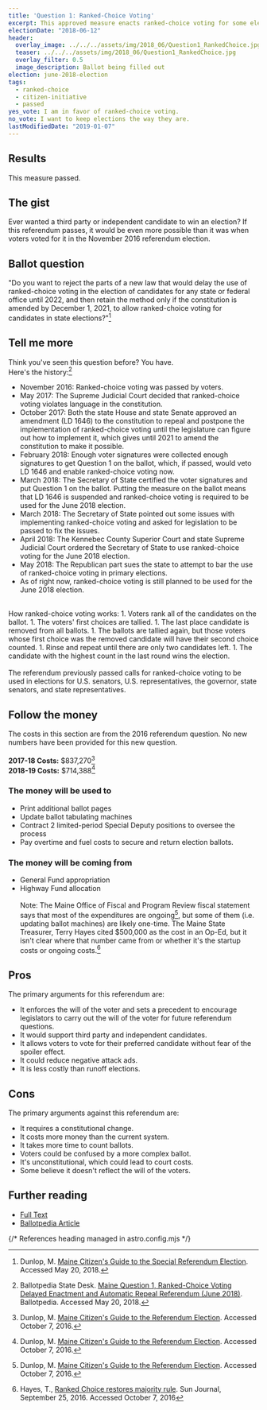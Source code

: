 ```yaml
---
title: 'Question 1: Ranked-Choice Voting'
excerpt: This approved measure enacts ranked-choice voting for some elections.
electionDate: "2018-06-12"
header:
  overlay_image: ../../../assets/img/2018_06/Question1_RankedChoice.jpg
  teaser: ../../../assets/img/2018_06/Question1_RankedChoice.jpg
  overlay_filter: 0.5
  image_description: Ballot being filled out
election: june-2018-election
tags:
  - ranked-choice
  - citizen-initiative
  - passed
yes_vote: I am in favor of ranked-choice voting.
no_vote: I want to keep elections the way they are.
lastModifiedDate: "2019-01-07"
---
```


## Results

This measure passed.

## The gist

Ever wanted a third party or independent candidate to win an election? If this referendum passes, it would be even more possible than it was when voters voted for it in the November 2016 referendum election.

## Ballot question

"Do you want to reject the parts of a new law that would delay the use of ranked-choice voting in the election of candidates for any state or federal office until 2022, and then retain the method only if the constitution is amended by December 1, 2021, to allow ranked-choice voting for candidates in state elections?"[^2]

<YesNoTable yesContent={frontmatter.yes_vote} noContent={frontmatter.no_vote} />

## Tell me more

Think you've seen this question before? You have.
<br />
Here's the history:[^1]

- November 2016: Ranked-choice voting was passed by voters.
- May 2017: The Supreme Judicial Court decided that ranked-choice voting violates language in the constitution.
- October 2017: Both the state House and state Senate approved an amendment (LD 1646) to the constitution to repeal and postpone the implementation of ranked-choice voting until the legislature can figure out how to implement it, which gives until 2021 to amend the constitution to make it possible.
- February 2018: Enough voter signatures were collected enough signatures to get Question 1 on the ballot, which, if passed, would veto LD 1646 and enable ranked-choice voting now.
- March 2018: The Secretary of State certified the voter signatures and put Question 1 on the ballot. Putting the measure on the ballot means that LD 1646 is suspended and ranked-choice voting is required to be used for the June 2018 election.
- March 2018: The Secretary of State pointed out some issues with implementing ranked-choice voting and asked for legislation to be passed to fix the issues.
- April 2018: The Kennebec County Superior Court and state Supreme Judicial Court ordered the Secretary of State to use ranked-choice voting for the June 2018 election.
- May 2018: The Republican part sues the state to attempt to bar the use of ranked-choice voting in primary elections.
- As of right now, ranked-choice voting is still planned to be used for the June 2018 election.

<br />
How ranked-choice voting works:
1. Voters rank all of the candidates on the ballot.
1. The voters' first choices are tallied.
1. The last place candidate is removed from all ballots.
1. The ballots are tallied again, but those voters whose first choice was the removed candidate will have their second choice counted.
1. Rinse and repeat until there are only two candidates left.
1. The candidate with the highest count in the last round wins the election.
<br /><br />
The referendum previously passed calls for ranked-choice voting to be used in elections for U.S. senators, U.S. representatives, the governor, state senators, and state representatives.

## Follow the money

The costs in this section are from the 2016 referendum question. No new numbers have been provided for this new question.
<br /><br />**2017-18 Costs:** $837,270[^4]
<br />**2018-19 Costs:** $714,388[^4]

### The money will be used to

- Print additional ballot pages
- Update ballot tabulating machines
- Contract 2 limited-period Special Deputy positions to oversee the process
- Pay overtime and fuel costs to secure and return election ballots.

### The money will be coming from

- General Fund appropriation
- Highway Fund allocation
  <br /><br />
  Note: The Maine Office of Fiscal and Program Review fiscal statement says that most of the expenditures are ongoing[^4], but some of them (i.e. updating ballot machines) are likely one-time. The Maine State Treasurer, Terry Hayes cited $500,000 as the cost in an Op-Ed, but it isn't clear where that number came from or whether it's the startup costs or ongoing costs.[^5]

## Pros

The primary arguments for this referendum are:

- It enforces the will of the voter and sets a precedent to encourage legislators to carry out the will of the voter for future referendum questions.
- It would support third party and independent candidates.
- It allows voters to vote for their preferred candidate without fear of the spoiler effect.
- It could reduce negative attack ads.
- It is less costly than runoff elections.

## Cons

The primary arguments against this referendum are:

- It requires a constitutional change.
- It costs more money than the current system.
- It takes more time to count ballots.
- Voters could be confused by a more complex ballot.
- It's unconstitutional, which could lead to court costs.
- Some believe it doesn't reflect the will of the voters.

## Further reading

- [Full Text](http://www.maine.gov/sos/cec/elec/upcoming/pdf/guide618.pdf)
- [Ballotpedia Article](<https://ballotpedia.org/Maine_Question_1,_Ranked-Choice_Voting_Delayed_Enactment_and_Automatic_Repeal_Referendum_(June_2018)>)

{/* References heading managed in astro.config.mjs */}
[^1]: Ballotpedia State Desk. [Maine Question 1, Ranked-Choice Voting Delayed Enactment and Automatic Repeal Referendum (June 2018)](https://ballotpedia.org/Maine_Question_1,_Ranked-Choice_Voting_Delayed_Enactment_and_Automatic_Repeal_Referendum_(June_2018)). Ballotpedia.  Accessed May 20, 2018.
[^2]: Dunlop, M. [Maine Citizen's Guide to the Special Referendum Election](http://www.maine.gov/sos/cec/elec/upcoming/pdf/guide618.pdf).  Accessed May 20, 2018.
[^3]: Ballotpedia State Desk, [Maine Ranked Choice Voting Initiative, Question 5 (2016)](https://ballotpedia.org/Maine_Ranked_Choice_Voting_Initiative,_Question_5_(2016)). Ballotpedia.  Accessed October 7, 2016.
[^4]: Dunlop, M. [Maine Citizen's Guide to the Referendum Election](http://www.state.me.us/sos/cec/elec/upcoming/citizensguide2016.pdf). Accessed October 7, 2016.
[^5]: Hayes, T., [Ranked Choice restores majority rule](http://www.sunjournal.com/news/columns-analysis/2016/09/25/ranked-choice-restores-majority-rule/1997089).  Sun Journal, September 25, 2016.  Accessed October 7, 2016
